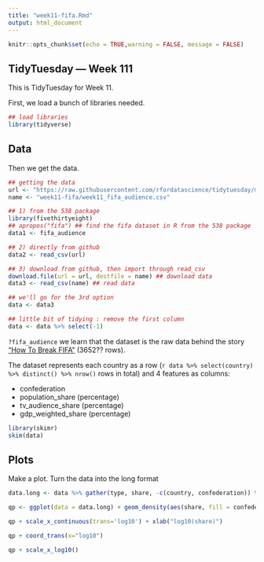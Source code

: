 ```yaml
---
title: "week11-fifa.Rmd"
output: html_document
---
```


```r
knitr::opts_chunk$set(echo = TRUE,warning = FALSE, message = FALSE)

```



## TidyTuesday --- Week 111

This is TidyTuesday for Week 11.

First, we load a bunch of libraries needed.

```r
## load libraries
library(tidyverse)
```

## Data

Then we get the data.
```r
## getting the data
url <- "https://raw.githubusercontent.com/rfordatascience/tidytuesday/master/data/week11_fifa_audience.csv" ## click on "raw"
name <- "week11-fifa/week11_fifa_audience.csv"

## 1) from the 538 package
library(fivethirtyeight)
## apropos("fifa") ## find the fifa dataset in R from the 538 package
data1 <- fifa_audience

## 2) directly from github
data2 <- read_csv(url) 

## 3) download from github, then import through read_csv
download.file(url = url, destfile = name) ## download data
data3 <- read_csv(name) ## read data

## we'll go for the 3rd option
data <- data3

## little bit of tidying : remove the first column
data <- data %>% select(-1)

```

`?fifa_audience` we learn that the dataset is the raw data behind the story ["How To Break FIFA"](https://fivethirtyeight.com/features/how-to-break-fifa/) (3652?? rows).

The dataset represents each country as a row (`r data %>% select(country) %>% distinct() %>% nrow()` rows in total) and 4 features as columns:

- confederation
- population_share (percentage)
- tv_audience_share (percentage)
- gdp_weighted_share (percentage)

```r
library(skimr)
skim(data)

```

## Plots

Make a plot. Turn the data into the long format

```r

data.long <- data %>% gather(type, share, -c(country, confederation)) %>% mutate(type = str_remove_all(type, "_share"))

```

```r

qp <- ggplot(data = data.long) + geom_density(aes(share, fill = confederation), color = NA, alpha=I(0.4)) + facet_grid(.~type)+theme_bw()

qp + scale_x_continuous(trans='log10') + xlab("log10(share)")

qp + coord_trans(x="log10")

qp + scale_x_log10()


```

```r



```

```r



```
